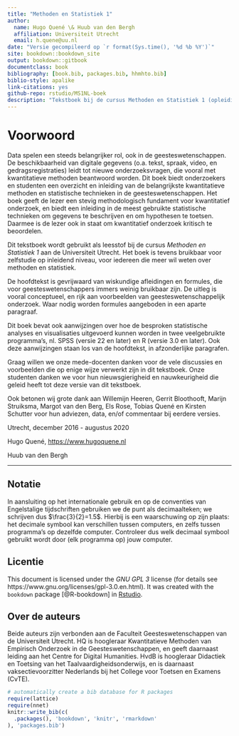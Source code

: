 ```yaml
--- 
title: "Methoden en Statistiek 1"
author:
  name: Hugo Quené \& Huub van den Bergh
  affiliation: Universiteit Utrecht
  email: h.quene@uu.nl
date: "Versie gecompileerd op `r format(Sys.time(), '%d %b %Y')`"
site: bookdown::bookdown_site
output: bookdown::gitbook
documentclass: book
bibliography: [book.bib, packages.bib, hhmhto.bib]
biblio-style: apalike
link-citations: yes
github-repo: rstudio/MS1NL-boek
description: "Tekstboek bij de cursus Methoden en Statistiek 1 (opleiding Taalwetenschap, Universiteit Utrecht)"
---
```


# Voorwoord {-}

Data spelen een steeds belangrijker rol, ook in de geesteswetenschappen. 
De beschikbaarheid van digitale gegevens  (o.a. tekst, spraak, video, en gedragsregistraties) leidt tot nieuwe onderzoeksvragen, die vooral met kwantitatieve methoden beantwoord worden. 
Dit boek biedt onderzoekers en studenten een overzicht en inleiding van de belangrijkste kwantitatieve methoden en statistische technieken in de geesteswetenschappen. Het boek geeft de lezer een stevig methodologisch fundament voor kwantitatief onderzoek, en biedt een inleiding in de meest gebruikte statistische technieken om gegevens te beschrijven en om hypothesen te toetsen. Daarmee is de lezer ook in staat om kwantitatief onderzoek kritisch te beoordelen.

Dit tekstboek wordt gebruikt als leesstof bij de cursus *Methoden en Statistiek 1* aan de Universiteit Utrecht. Het boek is tevens bruikbaar voor zelfstudie op inleidend niveau, voor iedereen die meer wil weten over methoden en statistiek. 

De hoofdtekst is gevrijwaard van wiskundige afleidingen en formules, die voor geesteswetenschappers immers weinig bruikbaar zijn. De uitleg is vooral conceptueel, en rijk aan voorbeelden van geesteswetenschappelijk onderzoek. Waar nodig worden formules aangeboden in een aparte paragraaf. 

Dit boek bevat ook aanwijzingen over hoe de besproken statistische analyses en visualisaties uitgevoerd kunnen worden in twee veelgebruikte programma's, nl. SPSS (versie 22 en later) en R (versie 3.0 en later). Ook deze aanwijzingen staan los van de hoofdtekst, in afzonderlijke paragrafen. 

Graag willen we onze mede-docenten danken voor de vele discussies en voorbeelden die op enige wijze verwerkt zijn in dit tekstboek. Onze studenten danken we voor hun nieuwsgierigheid en nauwkeurigheid die geleid heeft tot deze versie van dit tekstboek.  

Ook betonen wij grote dank aan 
Willemijn Heeren, Gerrit Bloothooft, Marijn Struiksma, 
Margot van den Berg, 
Els Rose, 
Tobias Quené 
en Kirsten Schutter
voor hun adviezen, data, en/of commentaar bij eerdere versies.

Utrecht, december 2016 - augustus 2020

Hugo Quené, <https://www.hugoquene.nl>

Huub van den Bergh

---

## Notatie {-}

In aansluiting op het internationale gebruik en op de conventies van Engelstalige tijdschriften gebruiken we de punt als decimaalteken; we schrijven dus $\frac{3}{2}=1.5$. Hierbij is een waarschuwing op zijn plaats: het decimale symbool kan verschillen tussen computers, en zelfs tussen programma's op dezelfde computer. Controleer dus welk decimaal symbool gebruikt wordt door (elk programma op) jouw computer.


## Licentie {-}

This document is licensed under the _GNU GPL 3_ license (for details see 
https://www.gnu.org/licenses/gpl-3.0.en.html). It was created with the `bookdown` package [@R-bookdown] in [Rstudio](https://www.rstudio.com).

## Over de auteurs {-}

Beide auteurs zijn verbonden aan de Faculteit Geesteswetenschappen van de Universiteit Utrecht. HQ is hoogleraar Kwantitatieve Methoden van Empirisch Onderzoek in de Geesteswetenschappen, en geeft daarnaast leiding aan het Centre for Digital Humanities. HvdB is hoogleraar Didactiek en Toetsing van het Taalvaardigheidsonderwijs, en is daarnaast vaksectievoorzitter Nederlands bij het College voor Toetsen en Examens (CvTE).

```r
# automatically create a bib database for R packages
require(lattice)
require(nnet)
knitr::write_bib(c(
  .packages(), 'bookdown', 'knitr', 'rmarkdown'
), 'packages.bib')
```
